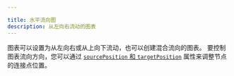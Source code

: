 ```yaml
---

title: 水平流向图
description: 从左向右流动的图表
---
```


图表可以设置为从左向右或从上向下流动，也可以创建混合流向的图表。
要控制图表流向方向，您可以通过 [`sourcePosition` 和 `targetPosition`](/api-reference/types/node) 属性来调整节点的连接点位置。

<RemoteCodeViewer route="examples/layout/horizontal" framework="react" />